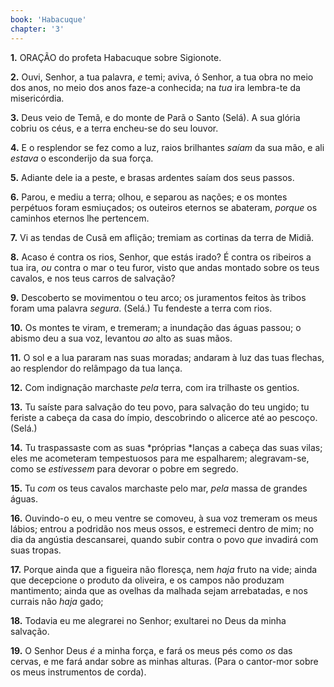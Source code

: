 ```yaml
---
book: 'Habacuque'
chapter: '3'
---
```


**1.** ORAÇÃO do profeta Habacuque sobre Sigionote.

**2.** Ouvi, Senhor, a tua palavra, *e* temi; aviva, ó Senhor, a tua obra no meio dos anos, no meio dos anos faze-a conhecida; na *tua* ira lembra-te da misericórdia.

**3.** Deus veio de Temã, e do monte de Parã o Santo (Selá). A sua glória cobriu os céus, e a terra encheu-se do seu louvor.

**4.** E o resplendor se fez como a luz, raios brilhantes *saíam* da sua mão, e ali *estava* o esconderijo da sua força.

**5.** Adiante dele ia a peste, e brasas ardentes saíam dos seus passos.

**6.** Parou, e mediu a terra; olhou, e separou as nações; e os montes perpétuos foram esmiuçados; os outeiros eternos se abateram, *porque* os caminhos eternos lhe pertencem.

**7.** Vi as tendas de Cusã em aflição; tremiam as cortinas da terra de Midiã.

**8.** Acaso é contra os rios, Senhor, que estás irado? É contra os ribeiros a tua ira, *ou* contra o mar o teu furor, visto que andas montado sobre os teus cavalos, e nos teus carros de salvação?

**9.** Descoberto se movimentou o teu arco; os juramentos feitos às tribos foram uma palavra *segura*. (Selá.) Tu fendeste a terra com rios.

**10.** Os montes te viram, e tremeram; a inundação das águas passou; o abismo deu a sua voz, levantou *ao* alto as suas mãos.

**11.** O sol e a lua pararam nas suas moradas; andaram à luz das tuas flechas, ao resplendor do relâmpago da tua lança.

**12.** Com indignação marchaste *pela* terra, com ira trilhaste os gentios.

**13.** Tu saíste para salvação do teu povo, para salvação do teu ungido; tu feriste a cabeça da casa do ímpio, descobrindo o alicerce até ao pescoço. (Selá.)

**14.** Tu traspassaste com as suas *próprias *lanças a cabeça das suas vilas; eles me acometeram tempestuosos para me espalharem; alegravam-se, como se *estivessem* para devorar o pobre em segredo.

**15.** Tu *com* os teus cavalos marchaste pelo mar, *pela* massa de grandes águas.

**16.** Ouvindo-o eu, o meu ventre se comoveu, à sua voz tremeram os meus lábios; entrou a podridão nos meus ossos, e estremeci dentro de mim; no dia da angústia descansarei, quando subir contra o povo *que* invadirá com suas tropas.

**17.** Porque ainda que a figueira não floresça, nem *haja* fruto na vide; ainda que decepcione o produto da oliveira, e os campos não produzam mantimento; ainda que as ovelhas da malhada sejam arrebatadas, e nos currais não *haja* gado;

**18.** Todavia eu me alegrarei no Senhor; exultarei no Deus da minha salvação.

**19.** O Senhor Deus *é* a minha força, e fará os meus pés como *os* das cervas, e me fará andar sobre as minhas alturas. (Para o cantor-mor sobre os meus instrumentos de corda).